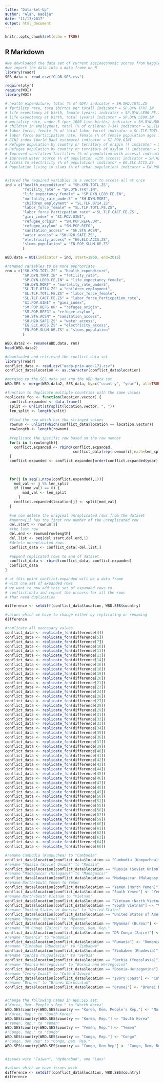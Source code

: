 ```yaml
---
title: "Data-Set-Up"
author: "Alan, Kadija"
date: "11/13/2017"
output: html_document
---
```


```r
knitr::opts_chunk$set(echo = TRUE)
```

## R Markdown
```r
#we downloaded the data set of current socioeconomic scores from Kaggle
#we import the data into a data frame on R
library(readr)
SES_data <- read_csv("GLOB.SES.csv")
```

```r
require(plyr)
require(WDI)
library(WDI)

# health expenditure, total (% of GDP) indicator = SH.XPD.TOTL.ZS
# fertility rate, tota (births per total) indicator = SP.DYN.TFRT.IN
# life expectancy at birth, female (years) indicator = SP.DYN.LE00.FE.IN
# life expectancy at birth, total (years) indicator = SP.DYN.LE00.IN
# mortality rate, under-5 (per 1000 live births) indicator = SH.DYN.MORT
# children in employment, total (% of children 7-14) indicator = SL.TLF.0714.ZS
# labor force, female (% of total labor force) indicator = SL.TLF.TOTL.FE.ZS
# labor force participation rate, female (% of female population ages 15+)(modeled ILO estimate) indicator = SL.TLF.CACT.FE.ZS
# GINI index (World Bank estimate) indicator = SI.POV.GINI
# Refugee population by country or territory of origin () indicator = SM.POP.REFG.OR
# Refugee population by country or territory of asylum () indicator = SM.POP.REFG
# Improved sanitation facilities (% of population with access) indicator = SH.STA.ACSN
# Improved water source (% of population with access) indicator = SH.H2O.SAFE.ZS
# Access to electricity (% of population) indicator = EG.ELC.ACCS.ZS
# Population living in slums (% of urban population) indicator = EN.POP.SLUM.UR.ZS


#stored the required variables in a vector to access all at once
ind = c("health_expenditure" = "SH.XPD.TOTL.ZS",
        "fetility_rate" = "SP.DYN.TFRT.IN",
        "life_expectancy_female" = "SP.DYN.LE00.FE.IN",
        "mortality_rate_under5" = "SH.DYN.MORT",
        "children_employment" = "SL.TLF.0714.ZS",
        "labor_force_female" = "SL.TLF.TOTL.FE.ZS",
        "labor_force_Particpation_rate" ='SL.TLF.CACT.FE.ZS',
        "gini_index" = "SI.POV.GINI",
        "refugee_origin" = "SM.POP.REFG.OR",
        "refugee_asylum" = "SM.POP.REFG",
        "sanitation_access" = "SH.STA.ACSN",
        "water_access" = "SH.H2O.SAFE.ZS",
        "electricity_access" = "EG.ELC.ACCS.ZS",
        "slums_population" = "EN.POP.SLUM.UR.ZS"
        )

WBD.data = WDI(indicator = ind, start=1960, end=2015)

#renamed variables to be more appropriate
rnm = c("SH.XPD.TOTL.ZS" = "health_expenditure",
        "SP.DYN.TFRT.IN" = "fetility_rate",
        "SP.DYN.LE00.FE.IN" = "life_expectancy_female",
        "SH.DYN.MORT" = "mortality_rate_under5",
        "SL.TLF.0714.ZS" = "children_employment",
        "SL.TLF.TOTL.FE.ZS" = "labor_force_female",
        "SL.TLF.CACT.FE.ZS" = "labor_force_Particpation_rate",
        "SI.POV.GINI" = "gini_index",
        "SM.POP.REFG.OR" = "refugee_origin",
        "SM.POP.REFG" = "refugee_asylum",
        "SH.STA.ACSN" = "sanitation_access",
        "SH.H2O.SAFE.ZS" = "water_access",
        "EG.ELC.ACCS.ZS" = "electricity_access",
        "EN.POP.SLUM.UR.ZS" = "slums_population"
        )

WBD.data2 <- rename(WBD.data, rnm)
head(WBD.data2)
```


```r
#downloaded and retrieved the conflict data set
library(readr)
conflict_data <- read_csv("ucdp-prio-acd-171.csv")
conflict_data$location <- as.character(conflict_data$location)
```

```r
#merging to the SES data set and the WBD data set
WBD.SES <- merge(WBD.data2, SES_data, by=c("country", "year"), all=TRUE)
```

```r
#function to duplicate multiple countries with the same values 
replicate_fcn <- function(location.vector) {
  conflict.expanded <- data.frame()
  split <- unlist(strsplit(location.vector, ", "))
  len_split <- length(split)   
  
  #find the row which has the stringed values 
  rownum <- unlist(which(conflict_data$location == location.vector))
  rowlength <- length(rownum)
  
  #replicate the specific row based on the row number 
  for(i in 1:rowlength){
    conflict.expanded <- rbind(conflict.expanded, 
                               conflict_data[rep(rownum[i],each=len_split),])
  }
  conflict.expanded <- conflict.expanded[order(conflict.expanded$year),]  
  
  
  
  for(j in seq(1,nrow(conflict.expanded),1)){
    mod_val <- j %% len_split
    if ((mod_val) == 0) {
        mod_val <- len_split
      }
    conflict.expanded$location[j] <- split[mod_val]
  }
  
  #we now delete the original unreplicated rows from the dataset
  #numrow[1] has the first row number of the unreplicated row
  del.start <- rownum[1]
  #the last row
  del.end <- rownum[rowlength]
  del.list <- seq(del.start,del.end,1)
  #delete unreplicated rows
  conflict_data <- conflict_data[-del.list,]
  
  #append replicated rows to end of dataset
  conflict_data <- rbind(conflict_data, conflict.expanded)
  conflict_data
}

# at this point conflict.expanded will be a data frame
# with one set of expanded rows
# we want to now add this set of expanded rows to
# conflict.data and repeat the process for all the rows
# that need duplication

```

```r
difference <- setdiff(conflict_data$location, WBD.SES$country)

#values which we have to change either by replicating or renaming
difference

#replicate all necessary values
conflict_data <- replicate_fcn(difference[4])
conflict_data <- replicate_fcn(difference[5])
conflict_data <- replicate_fcn(difference[7])
conflict_data <- replicate_fcn(difference[10])
conflict_data <- replicate_fcn(difference[11])
conflict_data <- replicate_fcn(difference[13])
conflict_data <- replicate_fcn(difference[14])
conflict_data <- replicate_fcn(difference[16])
conflict_data <- replicate_fcn(difference[18])
conflict_data <- replicate_fcn(difference[19])
conflict_data <- replicate_fcn(difference[20])
conflict_data <- replicate_fcn(difference[21])
conflict_data <- replicate_fcn(difference[23])
conflict_data <- replicate_fcn(difference[24])
conflict_data <- replicate_fcn(difference[26])
conflict_data <- replicate_fcn(difference[27])
conflict_data <- replicate_fcn(difference[28])
conflict_data <- replicate_fcn(difference[29])
conflict_data <- replicate_fcn(difference[31])
conflict_data <- replicate_fcn(difference[32])
conflict_data <- replicate_fcn(difference[33])
conflict_data <- replicate_fcn(difference[34])
conflict_data <- replicate_fcn(difference[35])
conflict_data <- replicate_fcn(difference[36])
conflict_data <- replicate_fcn(difference[37])
conflict_data <- replicate_fcn(difference[39])
conflict_data <- replicate_fcn(difference[40])
conflict_data <- replicate_fcn(difference[41])
conflict_data <- replicate_fcn(difference[42])
conflict_data <- replicate_fcn(difference[43])
conflict_data <- replicate_fcn(difference[44])
conflict_data <- replicate_fcn(difference[45])
conflict_data <- replicate_fcn(difference[46])
conflict_data <- replicate_fcn(difference[47])
conflict_data <- replicate_fcn(difference[48])
conflict_data <- replicate_fcn(difference[49])
conflict_data <- replicate_fcn(difference[50])
conflict_data <- replicate_fcn(difference[52])
conflict_data <- replicate_fcn(difference[55])
conflict_data <- replicate_fcn(difference[56])
conflict_data <- replicate_fcn(difference[57])
conflict_data <- replicate_fcn(difference[59])
conflict_data <- replicate_fcn(difference[60])
conflict_data <- replicate_fcn(difference[61])
conflict_data <- replicate_fcn(difference[62])
conflict_data <- replicate_fcn(difference[63])
conflict_data <- replicate_fcn(difference[64])
conflict_data <- replicate_fcn(difference[66])

#rename Cambodia (Kampuchea) to "Cambodia"
conflict_data$location[conflict_data$location == "Cambodia (Kampuchea)"] <- "Cambodia"
#rename "Russia (Soviet Union)" to "Russia"
conflict_data$location[conflict_data$location == "Russia (Soviet Union)"] <- "Russia"
#rename "Madagascar (Malagasy)" to "Madagascar"
conflict_data$location[conflict_data$location == "Madagascar (Malagasy)"] <- "Madagascar"
#rename North/South Yemen to Yemen
conflict_data$location[conflict_data$location == "Yemen (North Yemen)"] <- "Yemen"
conflict_data$location[conflict_data$location == "South Yemen"] <- "Yemen"
#rename North/South Vietnam to "Vietnam"
conflict_data$location[conflict_data$location == "Vietnam (North Vietnam)"] <- "Vietnam"
conflict_data$location[conflict_data$location == "South Vietnam"] <- "Vietnam"
#rename "United States of America" to "United States"
conflict_data$location[conflict_data$location == "United States of America"] <- "United States"
#rename "Myanmar (Burma)" to "Myanmar"
conflict_data$location[conflict_data$location == "Myanmar (Burma)"] <- "Myanmar"
#rename "DR Congo (Zaire)" to "Congo, Dem. Rep."
conflict_data$location[conflict_data$location == "DR Congo (Zaire)"] <- "Congo, Dem. Rep."
#rename "Rumania" to "Romania"
conflict_data$location[conflict_data$location == "Rumania"] <- "Romania"
#rename "Zimbabwe (Rhodesia)" to "Zimbabwe"
conflict_data$location[conflict_data$location == "Zimbabwe (Rhodesia)"] <- "Zimbabwe"
#rename "Serbia (Yugoslavia)" to "Serbia"
conflict_data$location[conflict_data$location == "Serbia (Yugoslavia)"] <- "Serbia"
#rename "Bosnia-Herzegovina" to "Bosnia and Herzegovina"
conflict_data$location[conflict_data$location == "Bosnia-Herzegovina"] <- "Bosnia and Herzegovina"
#rename "Ivory Coast" to "Cote d'Ivoire"
conflict_data$location[conflict_data$location == "Ivory Coast"] <- "Cote d'Ivoire"
#rename "Brunei" to "Brunei Darussalam"
conflict_data$location[conflict_data$location == "Brunei"] <- "Brunei Darussalam"


#change the following names in WBD.SES set:
#"Korea, Dem. People's Rep." to "North Korea"
WBD.SES$country[WBD.SES$country == "Korea, Dem. People’s Rep."] <- "North Korea"
#"Korea, Rep." to "South Korea"
WBD.SES$country[WBD.SES$country == "Korea, Rep."] <- "South Korea"
#"Yemen, Rep." to "Yemen"
WBD.SES$country[WBD.SES$country == "Yemen, Rep."] <- "Yemen"
#"Congo, Rep." to "Congo"
WBD.SES$country[WBD.SES$country == "Congo, Rep."] <- "Congo"
#"Congo, Dem Rep" to "Congo, Dem. Rep."
WBD.SES$country[WBD.SES$country == "Congo, Dem Rep"] <- "Congo, Dem. Rep."


#issues with "Taiwan", "Hyderabad", and "Laos"

#values which we have issues with
difference <- setdiff(conflict_data$location, WBD.SES$country)
difference

```



